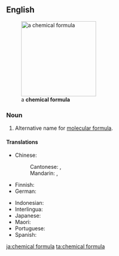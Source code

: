 ==English==
[[Image:Aptiganel.svg|thumb|200px|right|a '''chemical formula''']]

===Noun===
{{en-noun|s|chemical formulae}}

# Alternative name for [[molecular formula]].

====Translations====
{{trans-top|alternative name for molecular formula}}
* Chinese:
*: Cantonese: {{t|yue|化學式|sc=Hani}}, {{t|yue|化学式|tr=faa3 hok6 sik1|sc=Hani}}
*: Mandarin: {{t+|cmn|化學式|sc=Hani}}, {{t+|cmn|化学式|tr=huàxuéshì|sc=Hani}}
* Finnish: {{t|fi|[[kemiallinen]] [[kaava]]}}
* German: {{t|de|chemische Formel|f}}
{{trans-mid}}
* Indonesian: {{t+|id|rumus kimia}}
* Interlingua: {{t|ia|formula chimic}}
* Japanese: {{t|ja|化学式|tr=[[かがくしき]], kagaku-shiki}}
* Maori: {{t|mi| tātai matū}}
* Portuguese: {{t|pt|fórmula química|f}}
* Spanish: {{t+|es|fórmula química|f}}
{{trans-bottom}}

[[ja:chemical formula]]
[[ta:chemical formula]]